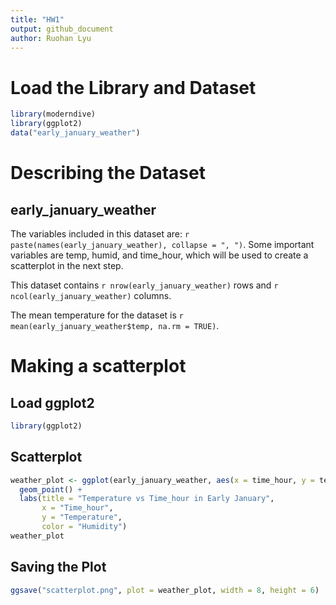 ```yaml
---
title: "HW1"
output: github_document
author: Ruohan Lyu
---
```


# Load the Library and Dataset

```r
library(moderndive)
library(ggplot2)
data("early_january_weather")
```

# Describing the Dataset
## early_january_weather

The variables included in this dataset are: `r paste(names(early_january_weather), collapse = ", ")`. Some important variables are temp, humid, and time_hour, which will be used to create a scatterplot in the next step.

This dataset contains `r nrow(early_january_weather)` rows and `r ncol(early_january_weather)` columns.

The mean temperature for the dataset is `r mean(early_january_weather$temp, na.rm = TRUE)`.

# Making a scatterplot
## Load ggplot2

```r
library(ggplot2)
```

## Scatterplot

```r
weather_plot <- ggplot(early_january_weather, aes(x = time_hour, y = temp, color = humid)) + 
  geom_point() + 
  labs(title = "Temperature vs Time_hour in Early January", 
       x = "Time_hour",
       y = "Temperature",
       color = "Humidity")
weather_plot
```

## Saving the Plot

```r
ggsave("scatterplot.png", plot = weather_plot, width = 8, height = 6)
```



